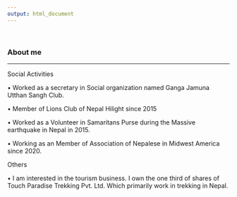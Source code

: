 ```yaml
---
output: html_document
---
```


\


### About me

---

Social Activities

•	Worked as a secretary in Social organization named Ganga Jamuna Utthan Sangh Club.

•	Member of Lions Club of Nepal Hilight since 2015

•	Worked as a Volunteer in Samaritans Purse during the Massive earthquake in Nepal in 2015.

•	Working as an Member of Association of Nepalese in Midwest America since 2020.

Others

•	I am interested in the tourism business. I own the one third of shares of Touch Paradise Trekking Pvt. Ltd. Which primarily work in trekking in Nepal.


